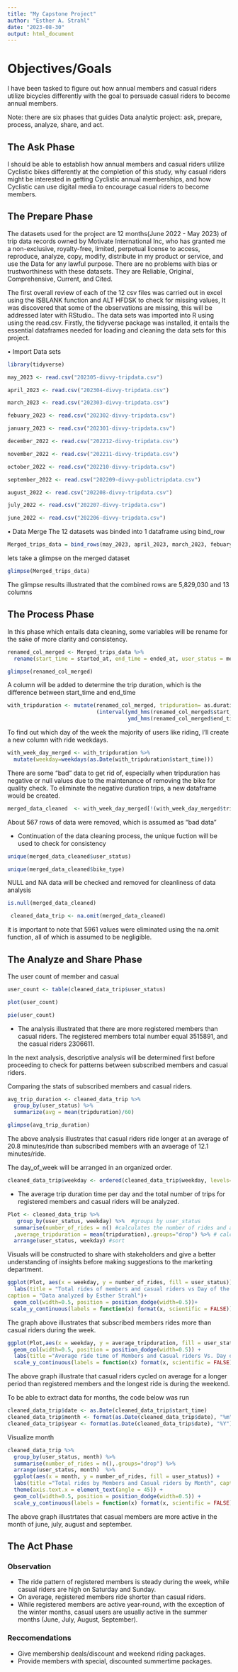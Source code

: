 ---
title: "My Capstone Project"
author: "Esther A. Strahl"
date: "2023-08-30"
output: html_document
---

# Objectives/Goals
I have been tasked to figure out how annual members and casual riders utilize bicycles differently with the goal to persuade casual riders to become annual members.


Note: there are six phases that guides Data analytic project: ask, prepare, process, analyze, share, and act.

## The Ask Phase
I should be able to establish how annual members and casual riders utilize Cyclistic bikes differently at the completion of this study, why casual riders might be interested in getting Cyclistic annual memberships, and how Cyclistic can use digital media to encourage casual riders to become members.

## The Prepare Phase
The datasets used for the project are 12 months(June 2022 - May 2023) of trip data records owned by Motivate International Inc, who has granted me a non-exclusive, royalty-free, limited, perpetual license to access, reproduce, analyze, copy, modify, distribute in my product or service, and use the Data for any lawful purpose.
There are no problems with bias or trustworthiness with these datasets. They are Reliable, Original, Comprehensive, Current, and Cited.

The first overall review of each of the 12 csv files was carried out in excel using the ISBLANK function and ALT HFDSK to check for missing values, It was discovered that some of the observations are missing, this will be addressed later with RStudio.. The data sets was imported into R using using the read.csv. Firstly, the tidyverse package was installed, it entails the essential dataframes needed for loading and cleaning the data sets for this project.  

•	Import Data sets

```{r}
library(tidyverse)
```




```{r}
may_2023 <- read.csv("202305-divvy-tripdata.csv")
```

```{r}
april_2023 <- read.csv("202304-divvy-tripdata.csv")
```

```{r}
march_2023 <- read.csv("202303-divvy-tripdata.csv")
```

```{r}
febuary_2023 <- read.csv("202302-divvy-tripdata.csv")
```

```{r}
january_2023 <- read.csv("202301-divvy-tripdata.csv")
```

```{r}
december_2022 <- read.csv("202212-divvy-tripdata.csv")
```

```{r}
november_2022 <- read.csv("202211-divvy-tripdata.csv")
```

```{r}
october_2022 <- read.csv("202210-divvy-tripdata.csv")
```

```{r}
september_2022 <- read.csv("202209-divvy-publictripdata.csv")
```

```{r}
august_2022 <- read.csv("202208-divvy-tripdata.csv")
```

```{r}
july_2022 <- read.csv("202207-divvy-tripdata.csv")
```

```{r}
june_2022 <- read.csv("202206-divvy-tripdata.csv")
```

•	Data Merge
The 12 datasets was binded into 1 dataframe using bind_row

 
```{r}
Merged_trips_data = bind_rows(may_2023, april_2023, march_2023, febuary_2023, january_2023, december_2022, november_2022, october_2022, september_2022, august_2022, july_2022, june_2022 )
```

lets take a glimpse on the merged dataset

```{r}
glimpse(Merged_trips_data)
```


The glimpse results illustrated that the combined rows are 5,829,030 and 13 columns

## The Process Phase
In this phase which entails data cleaning, some variables will be rename for the sake of more clarity and consistency.

```{r}
renamed_col_merged <- Merged_trips_data %>%
  rename(start_time = started_at, end_time = ended_at, user_status = member_casual, bike_type = rideable_type)

glimpse(renamed_col_merged)
```


A column will be added to determine the trip duration, which is the difference between start_time and end_time



```{r}
with_tripduration <- mutate(renamed_col_merged, tripduration= as.duration
                            (interval(ymd_hms(renamed_col_merged$start_time),
                                      ymd_hms(renamed_col_merged$end_time))))
```


To find out which day of the week the majority of users like riding, I'll create a new column with ride weekdays.

```{r}
with_week_day_merged <- with_tripduration %>% 
  mutate(weekday=weekdays(as.Date(with_tripduration$start_time)))
```


There are some "bad" data to get rid of, especially  when tripduration has negative or null values due to the maintenance of removing the bike for quality check. To eliminate the negative duration trips, a new dataframe would be created.

```{r}
merged_data_cleaned  <- with_week_day_merged[!(with_week_day_merged$tripduration <= 0),]
```
About 567 rows of data were removed, which is assumed as "bad data"

* Continuation of the data cleaning process, the unique fuction will be used to check for consistency

```{r}
unique(merged_data_cleaned$user_status)
```


```{r}
unique(merged_data_cleaned$bike_type)
```



NULL and NA data will be checked and removed for cleanliness of data analysis


```{r}
is.null(merged_data_cleaned)
```
```{r}
 cleaned_data_trip <- na.omit(merged_data_cleaned)
```


it is important to note that 5961 values were eliminated using the na.omit function, all of which is assumed to be negligible.


## The Analyze and Share Phase

The user count of member and casual

```{r}
user_count <- table(cleaned_data_trip$user_status)
```




```{r}
plot(user_count)
```


```{r}
pie(user_count)
```


* The analysis illustrated that there are more registered members than casual riders. The registered members total number equal 3515891, and the casual riders 2306611.



In the next analysis, descriptive analysis will be determined first before proceeding to check for patterns between subscribed members and casual riders.



Comparing the stats of subscribed members and casual riders.

```{r}
avg_trip_duration <- cleaned_data_trip %>% 
  group_by(user_status) %>% 
  summarize(avg = mean(tripduration)/60)

glimpse(avg_trip_duration) 
```

The above analysis illustrates that casual riders ride longer at an average of 20.8 minutes/ride than subscribed members with an avaerage of 12.1 minutes/ride.


The day_of_week will be arranged in an organized order.
```{r}
cleaned_data_trip$weekday <- ordered(cleaned_data_trip$weekday, levels=c("Sunday", "Monday", "Tuesday","Wednesday", "Thursday", "Friday", "Saturday"))
```




* The average trip duration time per day and the total number of trips for registered members and casual riders will be analyzed.

```{r}
Plot <- cleaned_data_trip %>%
   group_by(user_status, weekday) %>%  #groups by user_status
  summarise(number_of_rides = n() #calculates the number of rides and average tripduration 
  ,average_tripduration = mean(tripduration),.groups="drop") %>% # calculates the average duration
  arrange(user_status, weekday) #sort
```



Visuals will be constructed to share with stakeholders and give a better understanding of insights before making suggestions to the marketing department.

```{r}
ggplot(Plot, aes(x = weekday, y = number_of_rides, fill = user_status)) +
  labs(title = "Total rides of members and casual riders vs Day of the week",
caption = "Data analyzed by Esther Strahl")+
  geom_col(width=0.5, position = position_dodge(width=0.5))+
 scale_y_continuous(labels = function(x) format(x, scientific = FALSE))
```



The graph above illustrates that subscribed members rides more than casual riders during the week.


```{r}
ggplot(Plot,aes(x = weekday, y = average_tripduration, fill = user_status)) +
  geom_col(width=0.5, position = position_dodge(width=0.5)) + 
  labs(title ="Average ride time of Members and Casual riders Vs. Day of the week", caption = "Data analyzed by Esther Strahl")+
  scale_y_continuous(labels = function(x) format(x, scientific = FALSE))
```



The above graph illustrate that casual riders cycled on average for a longer period than registered members and the longest ride is during the weekend. 


To be able to extract data for months, the code below was run

```{r}
cleaned_data_trip$date <- as.Date(cleaned_data_trip$start_time) 
cleaned_data_trip$month <- format(as.Date(cleaned_data_trip$date), "%m")
cleaned_data_trip$year <- format(as.Date(cleaned_data_trip$date), "%Y")
```

Visualize month

```{r}
cleaned_data_trip %>%  
  group_by(user_status, month) %>% 
  summarise(number_of_rides = n(),.groups="drop") %>% 
  arrange(user_status, month)  %>% 
  ggplot(aes(x = month, y = number_of_rides, fill = user_status)) +
  labs(title ="Total rides by Members and Casual riders by Month", caption = "Data analyzed by Esther Strahl") +
  theme(axis.text.x = element_text(angle = 45)) +
  geom_col(width=0.5, position = position_dodge(width=0.5)) +
  scale_y_continuous(labels = function(x) format(x, scientific = FALSE))
```




The above graph illustrtates that casual members are more active in the month of june, july, august and september.

## The Act Phase

### Observation
* The ride pattern of registered members is steady during the week, while casual riders are high on Saturday and Sunday.
* On average, registered members ride shorter than casual riders.
* While registered members  are active year-round, with the exception of the winter months, casual users are usually active in the summer months (June, July, August, September).

### Reccomendations
* Give membership deals/discount and weekend riding packages.
* Provide members with special, discounted summertime packages.
